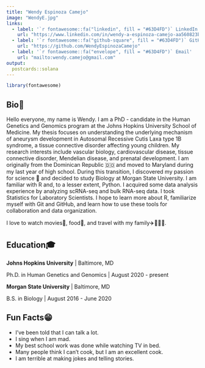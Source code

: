 ```yaml
---
title: "Wendy Espinoza Camejo"
image: "WendyE.jpg"
links:
  - label: '`r fontawesome::fa("linkedin", fill = "#63D4FD")` LinkedIn'
    url: "https://www.linkedin.com/in/wendy-a-espinoza-camejo-aa560823b"
  - label: '`r fontawesome::fa("github-square", fill = "#63D4FD")` GitHub'
    url: "https://github.com/WendyEspinozaCamejo"
  - label: '`r fontawesome::fa("envelope", fill = "#63D4FD")` Email'
    url: "mailto:wendy.camejo@gmail.com"
output:
  postcards::solana
---
```

 ```r
library(fontawesome)
```
 
## Bio📔

Hello everyone, my name is Wendy. I am a PhD - candidate in the Human Genetics and Genomics  program at the Johns Hopkins University School of Medicine.
My thesis focuses on understanding the underlying mechanism of aneurysm development in Autosomal Recessive Cutis Laxa type 1B syndrome, a tissue connective disorder affecting young children. 
My research interests include vascular biology, cardiovascular disease, tissue connective disorder, Mendelian disease, and prenatal development. 
I am originally from the Dominican Republic 🇩🇴 and moved to Maryland during my last year of high school. During this transition, I discovered my passion for science 🧬 and decided to study Biology at Morgan State University. 
I am familiar with R and, to a lesser extent, Python. I acquired some data analysis experience by analyzing scRNA-seq and bulk RNA-seq data. I took Statistics for Laboratory Scientists.
I hope to learn more about R, familiarize myself with Git and GitHub, and learn how to use these tools for collaboration and data organization.

I love to watch movies🎥, food🌮, and travel with my family✈️👨‍👩‍👧.


## Education🎓

**Johns Hopkins University** | Baltimore, MD

Ph.D. in Human Genetics and Genomics | August 2020 - present

**Morgan State University** | Baltimore, MD

B.S. in Biology | August 2016 - June 2020


## Fun Facts😁

- I've been told that I can talk a lot.
- I sing when I am mad.
- My best school work was done while watching TV in bed.
- Many people think I can't cook, but I am an excellent cook.
- I am terrible at making jokes and telling stories.
